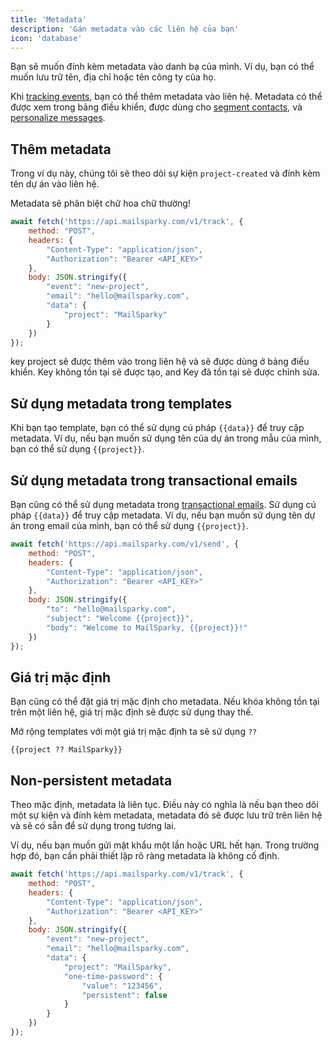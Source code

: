 ```yaml
---
title: 'Metadata'
description: 'Gán metadata vào các liên hệ của bạn'
icon: 'database'
---
```


Bạn sẽ muốn đính kèm metadata vào danh bạ của mình. Ví dụ, bạn có thể muốn lưu trữ tên, địa chỉ hoặc tên công ty của họ.

Khi [tracking events](/api-reference/actions/track), bạn có thể thêm metadata vào liên hệ. Metadata có thể được xem trong bảng điều khiển, được dùng cho [segment contacts](/working-with-contacts/segmentation), và [personalize messages](/api-reference/actions/personalize).

## Thêm metadata
Trong ví dụ này, chúng tôi sẽ theo dõi sự kiện `project-created` và đính kèm tên dự án vào liên hệ.

<Warning>Metadata sẽ phân biệt chữ hoa chữ thường!</Warning>

```javascript
await fetch('https://api.mailsparky.com/v1/track', {
    method: "POST",
    headers: {
        "Content-Type": "application/json",
        "Authorization": "Bearer <API_KEY>"
    },
    body: JSON.stringify({
        "event": "new-project",
        "email": "hello@mailsparky.com",
        "data": {
            "project": "MailSparky"
        }
    })
});
```

key project sẽ được thêm vào trong liên hệ và sẽ được dùng ở bảng điều khiển. Key không tồn tại sẽ được tạo, and Key đã tồn tại sẽ được chỉnh sửa.

## Sử dụng metadata trong templates
Khi bạn tạo template, bạn có thể sử dụng cú pháp `{{data}}` để truy cập metadata. Ví dụ, nếu bạn muốn sử dụng tên của dự án trong mẫu của mình, bạn có thể sử dụng `{{project}}`.

## Sử dụng metadata trong transactional emails
Bạn cũng có thể sử dụng metadata trong [transactional emails](/api-reference/transactional). Sử dụng cú pháp `{{data}}` để truy cập metadata. Ví dụ, nếu bạn muốn sử dụng tên dự án trong email của mình, bạn có thể sử dụng `{{project}}`.

```javascript
await fetch('https://api.mailsparky.com/v1/send', {
    method: "POST",
    headers: {
        "Content-Type": "application/json",
        "Authorization": "Bearer <API_KEY>"
    },
    body: JSON.stringify({
        "to": "hello@mailsparky.com",
        "subject": "Welcome {{project}}",
        "body": "Welcome to MailSparky, {{project}}!"
    })
});
```

## Giá trị mặc định
Bạn cũng có thể đặt giá trị mặc định cho metadata. Nếu khóa không tồn tại trên một liên hệ, giá trị mặc định sẽ được sử dụng thay thế.

Mở rộng templates với một giá trị mặc định ta sẽ sử dụng `??`

```
{{project ?? MailSparky}}
```

## Non-persistent metadata

Theo mặc định, metadata là liên tục. Điều này có nghĩa là nếu bạn theo dõi một sự kiện và đính kèm metadata, metadata đó sẽ được lưu trữ trên liên hệ và sẽ có sẵn để sử dụng trong tương lai.

Ví dụ, nếu bạn muốn gửi mật khẩu một lần hoặc URL hết hạn. Trong trường hợp đó, bạn cần phải thiết lập rõ ràng metadata là không cố định.

```javascript
await fetch('https://api.mailsparky.com/v1/track', {
    method: "POST",
    headers: {
        "Content-Type": "application/json",
        "Authorization": "Bearer <API_KEY>"
    },
    body: JSON.stringify({
        "event": "new-project",
        "email": "hello@mailsparky.com",
        "data": {
            "project": "MailSparky",
            "one-time-password": {
                "value": "123456",
                "persistent": false
            }
        }
    })
});
```

